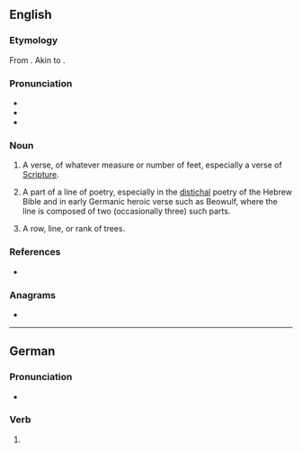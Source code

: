 {{also|Stich}}
==English==

===Etymology===
From {{uder|en|grc|στίχος||line, row, verse|sc=polytonic}}. Akin to {{m|grc|στείχω||I go|sc=polytonic}}.

===Pronunciation===
* {{IPA|en|/stɪk/}}
* {{rhymes|en|ɪk|s=1}}
* {{homophones|en|stick}}

===Noun===
{{en-noun|s}}

# {{lb|en|obsolete}} A verse, of whatever measure or number of feet, especially a verse of [[Scripture]].
# A part of a line of poetry, especially in the [[distichal]] poetry of the Hebrew Bible and in early Germanic heroic verse such as Beowulf, where the line is composed of two (occasionally three) such parts.
# {{lb|en|obsolete}} A row, line, or rank of trees.

===References===
* {{R:Webster 1913}}

===Anagrams===
* {{anagrams|en|a=chist|Tisch|chist|chits|sicht|sitch|stchi}}

{{C|en|Poetry}}

----

==German==

===Pronunciation===
* {{audio|de|De-stich.ogg|Audio}}

===Verb===
{{head|de|verb form}}

# {{verb form of|de|stechen||s|imp}}